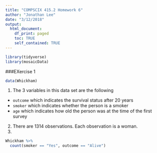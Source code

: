 ```yaml
---
title: "COMPSCIX 415.2 Homework 6"
author: "Jonathan Lee"
date: "3/12/2018"
output:
  html_document:
    df_print: paged
    toc: TRUE
    self_contained: TRUE
---
```



```r
library(tidyverse)
library(mosaicData)
```

###EXercise 1
```r
data(Whickham)
```
1. The 3 variables in this data set are the following
  *  ```outcome``` which indicates the survival status after 20 years
  *  ```smoker``` which indicates whether the person is a smoker
  *  ```age``` which indicates how old the person was at the time of the first survey
2. There are 1314 observations. Each observation is a woman.  
3.
```r
Whickham %>%
  count(smoker == "Yes", outcome == "Alive")
    
```